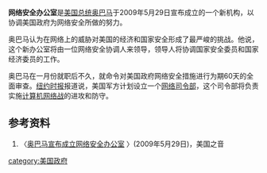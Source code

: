 '''网络安全办公室'''是[[美国总统|美国总统]][[奥巴马|奥巴马]]于2009年5月29日宣布成立的一个新机构，以协调美国政府为网络安全所做的努力。

奥巴马认为在网络上的威胁对美国的经济和国家安全形成了最严峻的挑战。他说，这个新办公室将由一位网络安全协调人来领导，领导人将协调国家安全委员和国家经济委员的工作。

奥巴马在一月份就职后不久，就命令对美国政府网络安全措施进行为期60天的全面审查。[[纽约时报|纽约时报]]报道说，美国军方计划设立一个[[网络司令部|网络司令部]]，这个司令部将负责实施[[计算机网络战|计算机网络战]]的进攻和防守。

==参考资料==
#〈[http://www.voanews.com/chinese/w2009-05-29-voa62.cfm 奥巴马宣布成立网络安全办公室] {{Wayback|url=http://www.voanews.com/chinese/w2009-05-29-voa62.cfm |date=20090531011430 }}〉(2009年5月29日)，美国之音

{{VOA}}

[[category:美国政府|category:美国政府]]